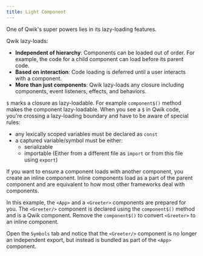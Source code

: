 ```yaml
---
title: Light Component
---
```


One of Qwik's super powers lies in its lazy-loading features.

Qwik lazy-loads:

- **Independent of hierarchy**: Components can be loaded out of order. For example, the code for a child component can load before its parent code.
- **Based on interaction**: Code loading is deferred until a user interacts with a component.
- **More than just components**: Qwik lazy-loads any closure including components, event listeners, effects, and behaviors.

`$` marks a closure as lazy-loadable. For example `component$()` method makes the component lazy-loadable. When you see a `$` in Qwik code, you're crossing a lazy-loading boundary and have to be aware of special rules:

- any lexically scoped variables must be declared as `const`
- a captured variable/symbol must be either:
  - serializable
  - importable (Either from a different file as `import` or from this file using `export`)

If you want to ensure a component loads with another component, you create an inline component. Inline components load as a part of the parent component and are equivalent to how most other frameworks deal with components.

In this example, the `<App>` and a `<Greeter>` components are prepared for you. The `<Greeter/>` component is declared using the `component$()` method and is a Qwik component. Remove the `component$()` to convert `<Greeter>` to an inline component.

Open the `Symbols` tab and notice that the `<Greeter/>` component is no longer an independent export, but instead is bundled as part of the `<App>` component.
